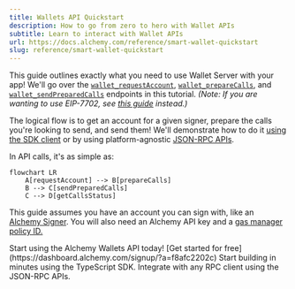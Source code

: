 ```yaml
---
title: Wallets API Quickstart
description: How to go from zero to hero with Wallet APIs
subtitle: Learn to interact with Wallet APIs
url: https://docs.alchemy.com/reference/smart-wallet-quickstart
slug: reference/smart-wallet-quickstart
---
```


This guide outlines exactly what you need to use Wallet Server with your app! We'll go over the [`wallet_requestAccount`](https://www.alchemy.com/docs/node/smart-wallets/wallets-api-endpoints/wallets-api-endpoints/wallet-request-account), [`wallet_prepareCalls`](https://www.alchemy.com/docs/node/smart-wallets/wallets-api-endpoints/wallets-api-endpoints/wallet-prepare-calls), and [`wallet_sendPreparedCalls`](https://www.alchemy.com/docs/node/smart-wallets/wallets-api-endpoints/wallets-api-endpoints/wallet-send-prepared-calls) endpoints in this tutorial. _(Note: If you are wanting to use EIP-7702, see [this guide](/docs/reference/wallet-apis-7702-quickstart) instead.)_

The logical flow is to get an account for a given signer, prepare the calls you're looking to send, and send them! We'll demonstrate how to do it [using the SDK client](/reference/smart-wallet-quickstart/sdk) or by using platform-agnostic [JSON-RPC APIs](/reference/smart-wallet-quickstart/api).

In API calls, it's as simple as:

```mermaid
flowchart LR
    A[requestAccount] --> B[prepareCalls]
    B --> C[sendPreparedCalls]
    C --> D[getCallsStatus]
```

This guide assumes you have an account you can sign with, like an [Alchemy Signer](https://www.alchemy.com/docs/wallets/signer/what-is-a-signer#alchemy-signer). You will also need an Alchemy API key and a [gas manager policy ID.](https://www.alchemy.com/docs/wallets/react/sponsor-gas)

<Tip title="Don't have an API key?" icon="star">
  Start using the Alchemy Wallets API today! [Get started for
  free](https://dashboard.alchemy.com/signup/?a=f8afc2202c)
</Tip>

<CardGroup cols={2}>
  <Card
    title="Using SDK"
    href="/reference/smart-wallet-quickstart/sdk"
    icon="code"
  >
    Start building in minutes using the TypeScript SDK.
  </Card>
  <Card
    title="Using JSON-RPC API"
    href="/reference/smart-wallet-quickstart/api"
    icon="network-wired"
  >
    Integrate with any RPC client using the JSON-RPC APIs.
  </Card>
</CardGroup>
